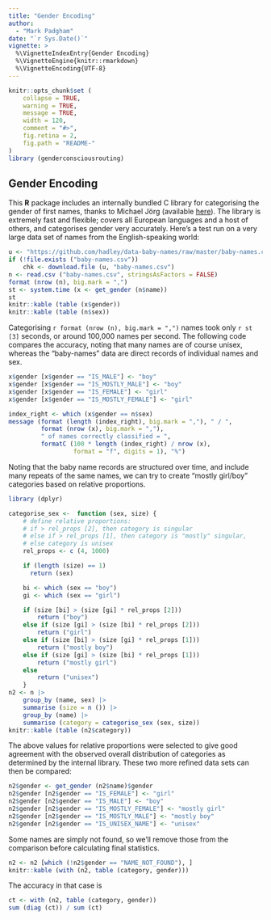 ```yaml
---
title: "Gender Encoding"
author: 
  - "Mark Padgham"
date: "`r Sys.Date()`"
vignette: >
  %\VignetteIndexEntry{Gender Encoding}
  %\VignetteEngine{knitr::rmarkdown}
  %\VignetteEncoding{UTF-8}
---
```


```r
knitr::opts_chunk$set (
    collapse = TRUE,
    warning = TRUE,
    message = TRUE,
    width = 120,
    comment = "#>",
    fig.retina = 2,
    fig.path = "README-"
)
library (genderconsciousrouting)
```

## Gender Encoding

This **R** package includes an internally bundled C library for categorising
the gender of first names, thanks to Michael Jörg (available
[here](https://www.heise.de/ct/ftp/07/17/182/)). The library is extremely fast
and flexible; covers all European languages and a host of others, and
categorises gender very accurately. Here's a test run on a very large data set
of names from the English-speaking world:



```r
u <- "https://github.com/hadley/data-baby-names/raw/master/baby-names.csv"
if (!file.exists ("baby-names.csv"))
    chk <- download.file (u, "baby-names.csv")
n <- read.csv ("baby-names.csv", stringsAsFactors = FALSE)
format (nrow (n), big.mark = ",")
st <- system.time (x <- get_gender (n$name))
st
knitr::kable (table (x$gender))
knitr::kable (table (n$sex))
```

Categorising `r format (nrow (n), big.mark = ",")` names took only `r st [3]`
seconds, or around 100,000 names per second. The following code compares the
accuracy, noting that many names are of course unisex, whereas the "baby-names"
data are direct records of individual names and sex. 

```r
x$gender [x$gender == "IS_MALE"] <- "boy"
x$gender [x$gender == "IS_MOSTLY_MALE"] <- "boy"
x$gender [x$gender == "IS_FEMALE"] <- "girl"
x$gender [x$gender == "IS_MOSTLY_FEMALE"] <- "girl"

index_right <- which (x$gender == n$sex)
message (format (length (index_right), big.mark = ","), " / ",
         format (nrow (x), big.mark = ","),
         " of names correctly classified = ",
         formatC (100 * length (index_right) / nrow (x),
                  format = "f", digits = 1), "%")

```

Noting that the baby name records are structured over time, and include
many repeats of the same names, we can try to create "mostly girl/boy"
categories based on relative proportions.


```r
library (dplyr)

categorise_sex <-  function (sex, size) {
    # define relative proportions:
    # if > rel_props [2], then category is singular
    # else if > rel_props [1], then category is "mostly" singular,
    # else category is unisex
    rel_props <- c (4, 1000)

    if (length (size) == 1)
      return (sex)

    bi <- which (sex == "boy")
    gi <- which (sex == "girl")

    if (size [bi] > (size [gi] * rel_props [2]))
        return ("boy")
    else if (size [gi] > (size [bi] * rel_props [2]))
        return ("girl")
    else if (size [bi] > (size [gi] * rel_props [1]))
        return ("mostly boy")
    else if (size [gi] > (size [bi] * rel_props [1]))
        return ("mostly girl")
    else
        return ("unisex")
    }
n2 <- n |>
    group_by (name, sex) |>
    summarise (size = n ()) |>
    group_by (name) |>
    summarise (category = categorise_sex (sex, size))
knitr::kable (table (n2$category))
```

The above values for relative proportions were selected to give good agreement
with the observed overall distribution of categories as determined by the
internal library. These two more refined data sets can then be compared:

```r
n2$gender <- get_gender (n2$name)$gender
n2$gender [n2$gender == "IS_FEMALE"] <- "girl"
n2$gender [n2$gender == "IS_MALE"] <- "boy"
n2$gender [n2$gender == "IS_MOSTLY_FEMALE"] <- "mostly girl"
n2$gender [n2$gender == "IS_MOSTLY_MALE"] <- "mostly boy"
n2$gender [n2$gender == "IS_UNISEX_NAME"] <- "unisex"
```
Some names are simply not found, so we'll remove those from the comparison
before calculating final statistics.
```r
n2 <- n2 [which (!n2$gender == "NAME_NOT_FOUND"), ]
knitr::kable (with (n2, table (category, gender)))
```
The accuracy in that case is
```r
ct <- with (n2, table (category, gender))
sum (diag (ct)) / sum (ct)
```
